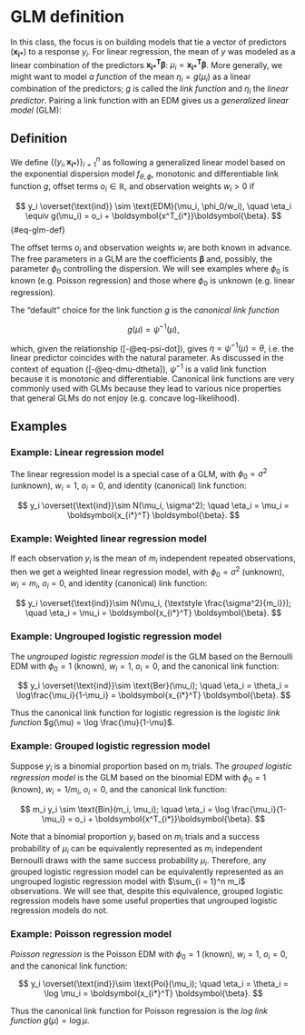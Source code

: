 # GLM definition {#sec-glm-def}

In this class, the focus is on building models that tie a vector of predictors $(\boldsymbol{x_{i*}})$ to a response $y_i$. For linear regression, the mean of $y$ was modeled as a linear combination of the predictors $\boldsymbol{x_{i*}^T} \boldsymbol{\beta}$: $\mu_i = \boldsymbol{x_{i*}^T} \boldsymbol{\beta}$. More generally, we might want to model *a function* of the mean $\eta_i = g(\mu_i)$ as a linear combination of the predictors; $g$ is called the *link function* and $\eta_i$ the *linear predictor*. Pairing a link function with an EDM gives us a *generalized linear model* (GLM):

## Definition

We define $\{(y_i, \boldsymbol{x_{i*}})\}_{i = 1}^n$ as following a generalized linear model based on the exponential dispersion model $f_{\theta, \phi}$, monotonic and differentiable link function $g$, offset terms $o_i \in \mathbb R$, and observation weights $w_i > 0$ if

$$
y_i \overset{\text{ind}} \sim \text{EDM}(\mu_i, \phi_0/w_i), \quad \eta_i \equiv g(\mu_i) = o_i + \boldsymbol{x^T_{i*}}\boldsymbol{\beta}.
$$ {#eq-glm-def}

The offset terms $o_i$ and observation weights $w_i$ are both known in advance. The free parameters in a GLM are the coefficients $\boldsymbol{\beta}$ and, possibly, the parameter $\phi_0$ controlling the dispersion. We will see examples where $\phi_0$ is known (e.g. Poisson regression) and those where $\phi_0$ is unknown (e.g. linear regression).

The “default” choice for the link function $g$ is the *canonical link function*

$$
g(\mu) = \dot \psi^{-1}(\mu),
$$

which, given the relationship ([-@eq-psi-dot]), gives $\eta = \dot \psi^{-1}(\mu) = \theta$, i.e. the linear predictor coincides with the natural parameter. As discussed in the context of equation ([-@eq-dmu-dtheta]), $\dot \psi^{-1}$ is a valid link function because it is monotonic and differentiable. Canonical link functions are very commonly used with GLMs because they lead to various nice properties that general GLMs do not enjoy (e.g. concave log-likelihood).

## Examples

### Example: Linear regression model

The linear regression model is a special case of a GLM, with $\phi_0 = \sigma^2$ (unknown), $w_i = 1$, $o_i = 0$, and identity (canonical) link function:

$$
y_i \overset{\text{ind}}\sim N(\mu_i, \sigma^2); \quad \eta_i = \mu_i = \boldsymbol{x_{i*}^T} \boldsymbol{\beta}.
$$

### Example: Weighted linear regression model

If each observation $y_i$ is the mean of $m_i$ independent repeated observations, then we get a weighted linear regression model, with $\phi_0 = \sigma^2$ (unknown), $w_i = m_i$, $o_i = 0$, and identity (canonical) link function:

$$
y_i \overset{\text{ind}}\sim N(\mu_i, {\textstyle \frac{\sigma^2}{m_i}}); \quad \eta_i = \mu_i = \boldsymbol{x_{i*}^T} \boldsymbol{\beta}.
$$

### Example: Ungrouped logistic regression model

The *ungrouped logistic regression model* is the GLM based on the Bernoulli EDM with $\phi_0 = 1$ (known), $w_i = 1$, $o_i = 0$, and the canonical link function:

$$
y_i \overset{\text{ind}}\sim \text{Ber}(\mu_i); \quad \eta_i = \theta_i = \log\frac{\mu_i}{1-\mu_i} = \boldsymbol{x_{i*}^T} \boldsymbol{\beta}.
$$

Thus the canonical link function for logistic regression is the *logistic link function* $g(\mu) = \log \frac{\mu}{1-\mu}$.

### Example: Grouped logistic regression model

Suppose $y_i$ is a binomial proportion based on $m_i$ trials. The *grouped logistic regression model* is the GLM based on the binomial EDM with $\phi_0 = 1$ (known), $w_i = 1/m_i$, $o_i = 0$, and the canonical link function:

$$
m_i y_i \sim \text{Bin}(m_i, \mu_i); \quad \eta_i = \log \frac{\mu_i}{1-\mu_i} = o_i + \boldsymbol{x^T_{i*}}\boldsymbol{\beta}.
$$

Note that a binomial proportion $y_i$ based on $m_i$ trials and a success probability of $\mu_i$ can be equivalently represented as $m_i$ independent Bernoulli draws with the same success probability $\mu_i$. Therefore, any grouped logistic regression model can be equivalently represented as an ungrouped logistic regression model with $\sum_{i = 1}^n m_i$ observations. We will see that, despite this equivalence, grouped logistic regression models have some useful properties that ungrouped logistic regression models do not.

### Example: Poisson regression model

*Poisson regression* is the Poisson EDM with $\phi_0 = 1$ (known), $w_i = 1$, $o_i = 0$, and the canonical link function:

$$
y_i \overset{\text{ind}}\sim \text{Poi}(\mu_i); \quad \eta_i = \theta_i = \log \mu_i = \boldsymbol{x_{i*}^T} \boldsymbol{\beta}.
$$

Thus the canonical link function for Poisson regression is the *log link function* $g(\mu) = \log \mu$.
